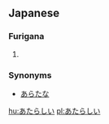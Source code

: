 ==Japanese==
===Furigana===
{{furigana|atarashii}}
# {{japdef|新しい|[[new]]}}

===Synonyms===
*[[あらたな]]

[[hu:あたらしい]]
[[pl:あたらしい]]